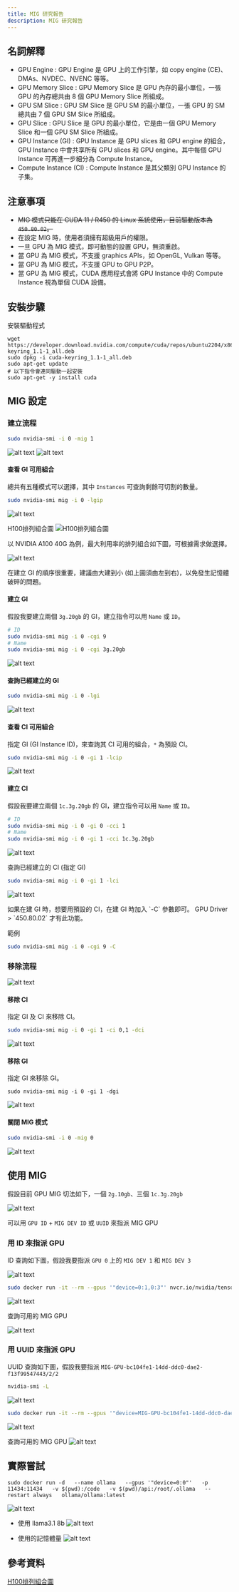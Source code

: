 ```yaml
---
title: MIG 研究報告
description: MIG 研究報告
---
```


## 名詞解釋

- GPU Engine : GPU Engine 是 GPU 上的工作引擎，如 copy engine (CE)、DMAs、NVDEC、NVENC 等等。
- GPU Memory Slice : GPU Memory Slice 是 GPU 內存的最小單位，一張 GPU 的內存總共由 8 個 GPU Memory Slice 所組成。
- GPU SM Slice : GPU SM Slice 是 GPU SM 的最小單位，一張 GPU 的 SM 總共由 7 個 GPU SM Slice 所組成。
- GPU Slice : GPU Slice 是 GPU 的最小單位，它是由一個 GPU Memory Slice 和一個 GPU SM Slice 所組成。
- GPU Instance (GI) : GPU Instance 是 GPU slices 和 GPU engine 的組合，GPU Instance 中會共享所有 GPU slices 和 GPU engine。其中每個 GPU Instance 可再進一步細分為 Compute Instance。
- Compute Instance (CI) : Compute Instance 是其父類別 GPU Instance 的子集。

## 注意事項

- ~~MIG 模式只能在 CUDA 11 / R450 的 Linux 系統使用，目前驅動版本為 `450.80.02`。~~
- 在設定 MIG 時，使用者須擁有超級用戶的權限。
- 一旦 GPU 為 MIG 模式，即可動態的設置 GPU，無須重啟。
- 當 GPU 為 MIG 模式，不支援 graphics APIs，如 OpenGL, Vulkan 等等。
- 當 GPU 為 MIG 模式，不支援 GPU to GPU P2P。
- 當 GPU 為 MIG 模式，CUDA 應用程式會將 GPU Instance 中的 Compute Instance 視為單個 CUDA 設備。

## 安裝步驟

安裝驅動程式
```
wget https://developer.download.nvidia.com/compute/cuda/repos/ubuntu2204/x86_64/cuda-keyring_1.1-1_all.deb
sudo dpkg -i cuda-keyring_1.1-1_all.deb
sudo apt-get update
# 以下指令會連同驅動一起安裝
sudo apt-get -y install cuda
```

## MIG 設定

### 建立流程

```sh
sudo nvidia-smi -i 0 -mig 1
```

![alt text](../img/mig/image.png)
![alt text](../img/mig/image1.png)

#### 查看 GI 可用組合

總共有五種模式可以選擇，其中 `Instances` 可查詢剩餘可切割的數量。

```sh
sudo nvidia-smi mig -i 0 -lgip
```

![alt text](../img/mig/image2.png)

H100排列組合圖
![H100排列組合圖](../img/mig/image20.png)

以 NVIDIA A100 40G 為例，最大利用率的排列組合如下圖，可根據需求做選擇。

![alt text](../img/mig/image3.png)

<Callout type='warn'>
  在建立 GI 的順序很重要，建議由大建到小 (如上圖須由左到右)，以免發生記憶體破碎的問題。
</Callout>

#### 建立 GI

假設我要建立兩個 `3g.20gb` 的 GI，建立指令可以用 `Name` 或 `ID`。

```sh
# ID
sudo nvidia-smi mig -i 0 -cgi 9
# Name
sudo nvidia-smi mig -i 0 -cgi 3g.20gb
```

![alt text](../img/mig/image4.png)

#### 查詢已經建立的 GI

```sh
sudo nvidia-smi mig -i 0 -lgi
```

![alt text](../img/mig/image5.png)

#### 查看 CI 可用組合

指定 GI (GI Instance ID)，來查詢其 CI 可用的組合，`*` 為預設 CI。

```sh
sudo nvidia-smi mig -i 0 -gi 1 -lcip
```

![alt text](../img/mig/image6.png)

#### 建立 CI

假設我要建立兩個 `1c.3g.20gb` 的 GI，建立指令可以用 `Name` 或 `ID`。

```sh
# ID
sudo nvidia-smi mig -i 0 -gi 0 -cci 1
# Name
sudo nvidia-smi mig -i 0 -gi 1 -cci 1c.3g.20gb
```

![alt text](../img/mig/image7.png)

查詢已經建立的 CI (指定 GI)

```sh
sudo nvidia-smi mig -i 0 -gi 1 -lci
```

![alt text](../img/mig/image8.png)

<Callout type='info'>
如果在建 GI 時，想要用預設的 CI，在建 GI 時加入 `-C` 參數即可。
GPU Driver > `450.80.02` 才有此功能。

範例

```sh
sudo nvidia-smi mig -i 0 -cgi 9 -C
```

</Callout>

### 移除流程

![alt text](../img/mig/image9.png)

#### 移除 CI

指定 GI 及 CI 來移除 CI。

```sh
sudo nvidia-smi mig -i 0 -gi 1 -ci 0,1 -dci
```

![alt text](../img/mig/image10.png)

#### 移除 GI

指定 GI 來移除 GI。

```
sudo nvidia-smi mig -i 0 -gi 1 -dgi
```

![alt text](../img/mig/image11.png)

#### 關閉 MIG 模式

```sh
sudo nvidia-smi -i 0 -mig 0
```

![alt text](../img/mig/image12.png)

## 使用 MIG

假設目前 GPU MIG 切法如下，一個 `2g.10gb`、三個 `1c.3g.20gb`

![alt text](../img/mig/image13.png)

可以用 `GPU ID` + `MIG DEV ID` 或 `UUID` 來指派 MIG GPU

### 用 ID 來指派 GPU

ID 查詢如下圖，假設我要指派 `GPU 0` 上的 `MIG DEV 1` 和 `MIG DEV 3`

![alt text](../img/mig/image14.png)

```sh
sudo docker run -it --rm --gpus '"device=0:1,0:3"' nvcr.io/nvidia/tensorflow:20.11-tf2-py3 bash
```

![alt text](../img/mig/image15.png)

查詢可用的 MIG GPU

![alt text](../img/mig/image16.png)

### 用 UUID 來指派 GPU

UUID 查詢如下圖，假設我要指派 `MIG-GPU-bc104fe1-14dd-ddc0-dae2-f13f99547443/2/2`

```sh
nvidia-smi -L
```

![alt text](../img/mig/image17.png)

```sh
sudo docker run -it --rm --gpus '"device=MIG-GPU-bc104fe1-14dd-ddc0-dae2-f13f99547443/2/2"' nvcr.io/nvidia/tensorflow:20.11-tf2-py3 bash
```

![alt text](../img/mig/image18.png)

查詢可用的 MIG GPU
![alt text](../img/mig/image19.png)

## 實際嘗試

```
sudo docker run -d   --name ollama   --gpus '"device=0:0"'   -p 11434:11434   -v $(pwd):/code   -v $(pwd)/api:/root/.ollama   --restart always   ollama/ollama:latest
```

![alt text](../img/mig/image21.png)

- 使用 llama3.1 8b
![alt text](../img/mig/image22.png)

- 使用的記憶體量
![alt text](../img/mig/image23.png)

## 參考資料

[H100排列組合圖](https://docs.nvidia.com/datacenter/tesla/mig-user-guide/index.html#h100-profiles)
